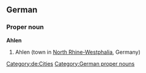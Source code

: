 {{wikipedia}}
{{wikipedia|lang=de}}
==German==
===Proper noun===
'''Ahlen'''
# Ahlen (town in [[North Rhine-Westphalia]], Germany)
[[Category:de:Cities]]
[[Category:German proper nouns]]